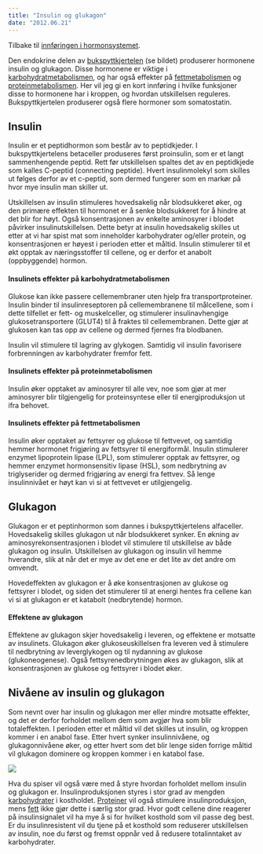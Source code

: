 ```yaml
---
title: "Insulin og glukagon"
date: "2012.06.21"
---
```


Tilbake til [innføringen i hormonsystemet](../../hormoner.qmd "En innføring i hormonsystemet").

Den endokrine delen av [bukspyttkjertelen](http://www.friskogfunksjonell.no/skjoldbruskkjertelen-bukspyttkjertelen-og-fettvevet/ "Skjoldbruskkjertelen, bukspyttkjertelen og fettvevet") (se bildet) produserer hormonene insulin og glukagon. Disse hormonene er viktige i [karbohydratmetabolismen](http://www.friskogfunksjonell.no/karbohydratmetabolismen/ "Karbohydratmetabolismen"), og har også effekter på [fettmetabolismen](http://www.friskogfunksjonell.no/fettmetabolismen/ "Fettmetabolismen") og [proteinmetabolismen](http://www.friskogfunksjonell.no/proteinmetabolismen/ "Proteinmetabolismen"). Her vil jeg gi en kort innføring i hvilke funksjoner disse to hormonene har i kroppen, og hvordan utskillelsen reguleres. Bukspyttkjertelen produserer også flere hormoner som somatostatin.

## Insulin

Insulin er et peptidhormon som består av to peptidkjeder. I bukspyttkjertelens betaceller produseres først proinsulin, som er et langt sammenhengende peptid. Rett før utskillelsen spaltes det av en peptidkjede som kalles C-peptid (connecting peptide). Hvert insulinmolekyl som skilles ut følges derfor av et c-peptid, som dermed fungerer som en markør på hvor mye insulin man skiller ut.

Utskillelsen av insulin stimuleres hovedsakelig når blodsukkeret øker, og den primære effekten til hormonet er å senke blodsukkeret for å hindre at det blir for høyt. Også konsentrasjonen av enkelte aminosyrer i blodet påvirker insulinutskillelsen. Dette betyr at insulin hovedsakelig skilles ut etter at vi har spist mat som inneholder karbohydrater og/eller protein, og konsentrasjonen er høyest i perioden etter et måltid. Insulin stimulerer til et økt opptak av næringsstoffer til cellene, og er derfor et anabolt (oppbyggende) hormon.

#### **Insulinets effekter på karbohydratmetabolismen** 

Glukose kan ikke passere cellemembraner uten hjelp fra transportproteiner. Insulin binder til insulinreseptoren på cellemembranene til målcellene, som i dette tilfellet er fett- og muskelceller, og stimulerer insulinavhengige glukosetransportere (GLUT4) til å fraktes til cellemembranen. Dette gjør at glukosen kan tas opp av cellene og dermed fjernes fra blodbanen.

Insulin vil stimulere til lagring av glykogen. Samtidig vil insulin favorisere forbrenningen av karbohydrater fremfor fett.

#### **Insulinets effekter på proteinmetabolismen** 

Insulin øker opptaket av aminosyrer til alle vev, noe som gjør at mer aminosyrer blir tilgjengelig for proteinsyntese eller til energiproduksjon ut ifra behovet.

#### **Insulinets effekter på fettmetabolismen** 

Insulin øker opptaket av fettsyrer og glukose til fettvevet, og samtidig hemmer hormonet frigjøring av fettsyrer til energiformål. Insulin stimulerer enzymet lipoprotein lipase (LPL), som stimulerer opptak av fettsyrer, og hemmer enzymet hormonsensitiv lipase (HSL), som nedbrytning av triglyserider og dermed frigjøring av energi fra fettvev. Så lenge insulinnivået er høyt kan vi si at fettvevet er utilgjengelig.

## Glukagon

Glukagon er et peptinhormon som dannes i bukspyttkjertelens alfaceller. Hovedsakelig skilles glukagon ut når blodsukkeret synker. En økning av aminosyrekonsentrasjonen i blodet vil stimulere til utskillelse av både glukagon og insulin. Utskillelsen av glukagon og insulin vil hemme hverandre, slik at når det er mye av det ene er det lite av det andre om omvendt.

Hovedeffekten av glukagon er å øke konsentrasjonen av glukose og fettsyrer i blodet, og siden det stimulerer til at energi hentes fra cellene kan vi si at glukagon er et katabolt (nedbrytende) hormon.

#### **Effektene av glukagon**

Effektene av glukagon skjer hovedsakelig i leveren, og effektene er motsatte av insulinets. Glukagon øker glukoseuskillelsen fra leveren ved å stimulere til nedbrytning av leverglykogen og til nydanning av glukose (glukoneogenese). Også fettsyrenedbrytningen økes av glukagon, slik at konsentrasjonen av glukose og fettsyrer i blodet øker.

## Nivåene av insulin og glukagon

Som nevnt over har insulin og glukagon mer eller mindre motsatte effekter, og det er derfor forholdet mellom dem som avgjør hva som blir totaleffekten. I perioden etter et måltid vil det skilles ut insulin, og kroppen kommer i en anabol fase. Etter hvert synker insulinnivåene, og glukagonnivåene øker, og etter hvert som det blir lenge siden forrige måltid vil glukagon dominere og kroppen kommer i en katabol fase.

![](images/clipboard-3838672110.png)

Hva du spiser vil også være med å styre hvordan forholdet mellom insulin og glukagon er. Insulinproduksjonen styres i stor grad av mengden [karbohydrater](http://www.friskogfunksjonell.no/karbohydrater/ "Karbohydrater") i kostholdet. [Proteiner](http://www.friskogfunksjonell.no/protein/ "Protein") vil også stimulere insulinproduksjon, mens [fett](http://www.friskogfunksjonell.no/fett/ "Fett") ikke gjør dette i særlig stor grad. Hvor godt cellene dine reagerer på insulinsignalet vil ha mye å si for hvilket kosthold som vil passe deg best. Er du insulinresistent vil du tjene på et kosthold som reduserer utskillelsen av insulin, noe du først og fremst oppnår ved å redusere totalinntaket av karbohydrater.
